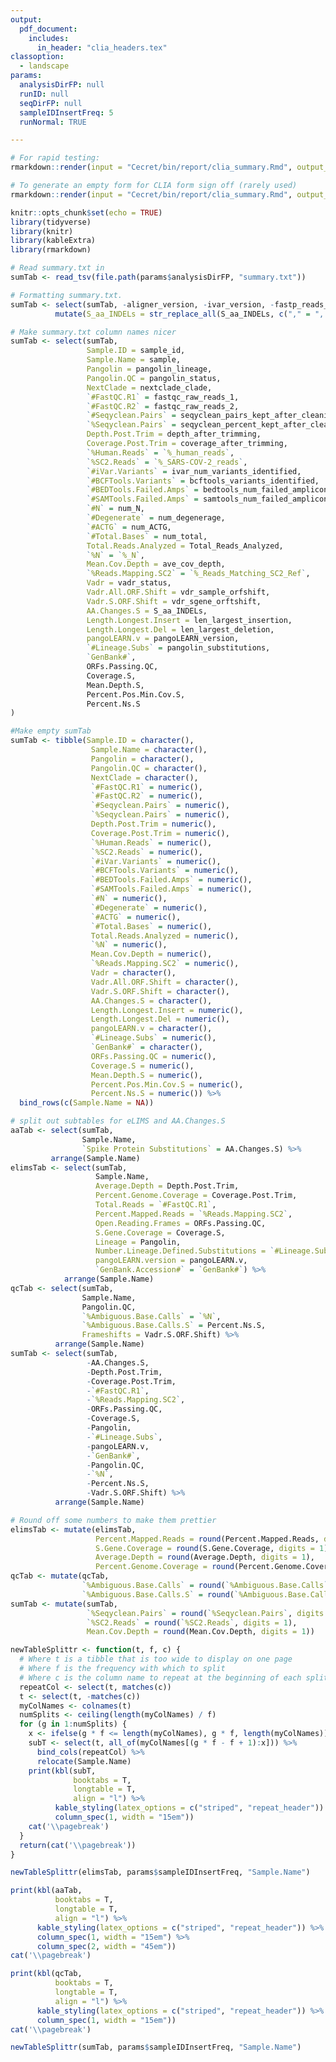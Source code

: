 ```yaml
---
output: 
  pdf_document:
    includes:
      in_header: "clia_headers.tex"
classoption:
  - landscape
params:
  analysisDirFP: null
  runID: null
  seqDirFP: null
  sampleIDInsertFreq: 5
  runNormal: TRUE

---
```


```r
# For rapid testing:
rmarkdown::render(input = "Cecret/bin/report/clia_summary.Rmd", output_file = "clia_summary.pdf", output_format = "pdf_document", params = list(analysisDirFP = "../../../../testing", runID = "M3235-21-015", seqDirFP = "../../../../testing"))

# To generate an empty form for CLIA form sign off (rarely used)
rmarkdown::render(input = "Cecret/bin/report/clia_summary.Rmd", output_file = "clia_summary.pdf", output_format = "pdf_document", params = list(analysisDirFP = "../../../../testing", runID = "M3235-21-015", seqDirFP = "../../../../testing", runNormal = FALSE))
```

```r
knitr::opts_chunk$set(echo = TRUE)
library(tidyverse)
library(knitr)
library(kableExtra)
library(rmarkdown)
```

```r
# Read summary.txt in
sumTab <- read_tsv(file.path(params$analysisDirFP, "summary.txt"))
```

```r
# Formatting summary.txt.
sumTab <- select(sumTab, -aligner_version, -ivar_version, -fastp_reads_passed) %>%
          mutate(S_aa_INDELs = str_replace_all(S_aa_INDELs, c("," = ", ")))

# Make summary.txt column names nicer
sumTab <- select(sumTab,
                 Sample.ID = sample_id, 
                 Sample.Name = sample, 
                 Pangolin = pangolin_lineage, 
                 Pangolin.QC = pangolin_status, 
                 NextClade = nextclade_clade, 
                 `#FastQC.R1` = fastqc_raw_reads_1, 
                 `#FastQC.R2` = fastqc_raw_reads_2, 
                 `#Seqyclean.Pairs` = seqyclean_pairs_kept_after_cleaning, 
                 `%Seqyclean.Pairs` = seqyclean_percent_kept_after_cleaning, 
                 Depth.Post.Trim = depth_after_trimming, 
                 Coverage.Post.Trim = coverage_after_trimming, 
                 `%Human.Reads` = `%_human_reads`, 
                 `%SC2.Reads` = `%_SARS-COV-2_reads`, 
                 `#iVar.Variants` = ivar_num_variants_identified, 
                 `#BCFTools.Variants` = bcftools_variants_identified, 
                 `#BEDTools.Failed.Amps` = bedtools_num_failed_amplicons, 
                 `#SAMTools.Failed.Amps` = samtools_num_failed_amplicons, 
                 `#N` = num_N, 
                 `#Degenerate` = num_degenerage, 
                 `#ACTG` = num_ACTG, 
                 `#Total.Bases` = num_total, 
                 Total.Reads.Analyzed = Total_Reads_Analyzed, 
                 `%N` = `%_N`, 
                 Mean.Cov.Depth = ave_cov_depth, 
                 `%Reads.Mapping.SC2` = `%_Reads_Matching_SC2_Ref`, 
                 Vadr = vadr_status, 
                 Vadr.All.ORF.Shift = vdr_sample_orfshift,
                 Vadr.S.ORF.Shift = vdr_sgene_orftshift, 
                 AA.Changes.S = S_aa_INDELs,
                 Length.Longest.Insert = len_largest_insertion, 
                 Length.Longest.Del = len_largest_deletion,
                 pangoLEARN.v = pangoLEARN_version,
                 `#Lineage.Subs` = pangolin_substitutions,
                 `GenBank#`,
                 ORFs.Passing.QC,
                 Coverage.S,
                 Mean.Depth.S,
                 Percent.Pos.Min.Cov.S,
                 Percent.Ns.S
)
```

```r
#Make empty sumTab
sumTab <- tibble(Sample.ID = character(), 
                  Sample.Name = character(), 
                  Pangolin = character(), 
                  Pangolin.QC = character(), 
                  NextClade = character(), 
                  `#FastQC.R1` = numeric(), 
                  `#FastQC.R2` = numeric(), 
                  `#Seqyclean.Pairs` = numeric(), 
                  `%Seqyclean.Pairs` = numeric(), 
                  Depth.Post.Trim = numeric(), 
                  Coverage.Post.Trim = numeric(), 
                  `%Human.Reads` = numeric(), 
                  `%SC2.Reads` = numeric(), 
                  `#iVar.Variants` = numeric(), 
                  `#BCFTools.Variants` = numeric(), 
                  `#BEDTools.Failed.Amps` = numeric(), 
                  `#SAMTools.Failed.Amps` = numeric(), 
                  `#N` = numeric(), 
                  `#Degenerate` = numeric(), 
                  `#ACTG` = numeric(), 
                  `#Total.Bases` = numeric(), 
                  Total.Reads.Analyzed = numeric(), 
                  `%N` = numeric(), 
                  Mean.Cov.Depth = numeric(), 
                  `%Reads.Mapping.SC2` = numeric(), 
                  Vadr = character(), 
                  Vadr.All.ORF.Shift = character(),
                  Vadr.S.ORF.Shift = character(), 
                  AA.Changes.S = character(),
                  Length.Longest.Insert = numeric(), 
                  Length.Longest.Del = numeric(),
                  pangoLEARN.v = character(),
                  `#Lineage.Subs` = numeric(),
                  `GenBank#` = character(),
                  ORFs.Passing.QC = numeric(),
                  Coverage.S = numeric(),
                  Mean.Depth.S = numeric(),
                  Percent.Pos.Min.Cov.S = numeric(),
                  Percent.Ns.S = numeric()) %>%
  bind_rows(c(Sample.Name = NA))
```


```r
# split out subtables for eLIMS and AA.Changes.S 
aaTab <- select(sumTab, 
                Sample.Name, 
                `Spike Protein Substitutions` = AA.Changes.S) %>%
         arrange(Sample.Name)
elimsTab <- select(sumTab,
                   Sample.Name,
                   Average.Depth = Depth.Post.Trim,
                   Percent.Genome.Coverage = Coverage.Post.Trim,
                   Total.Reads = `#FastQC.R1`,
                   Percent.Mapped.Reads = `%Reads.Mapping.SC2`,
                   Open.Reading.Frames = ORFs.Passing.QC,
                   S.Gene.Coverage = Coverage.S,
                   Lineage = Pangolin,
                   Number.Lineage.Defined.Substitutions = `#Lineage.Subs`,
                   pangoLEARN.version = pangoLEARN.v,
                   `GenBank.Accession#` = `GenBank#`) %>%
            arrange(Sample.Name)
qcTab <- select(sumTab,
                Sample.Name,
                Pangolin.QC,
                `%Ambiguous.Base.Calls` = `%N`,
                `%Ambiguous.Base.Calls.S` = Percent.Ns.S,
                Frameshifts = Vadr.S.ORF.Shift) %>%
          arrange(Sample.Name)
sumTab <- select(sumTab,
                 -AA.Changes.S,
                 -Depth.Post.Trim,
                 -Coverage.Post.Trim,
                 -`#FastQC.R1`,
                 -`%Reads.Mapping.SC2`,
                 -ORFs.Passing.QC,
                 -Coverage.S,
                 -Pangolin,
                 -`#Lineage.Subs`,
                 -pangoLEARN.v,
                 -`GenBank#`,
                 -Pangolin.QC,
                 -`%N`,
                 -Percent.Ns.S,
                 -Vadr.S.ORF.Shift) %>%
          arrange(Sample.Name)

# Round off some numbers to make them prettier
elimsTab <- mutate(elimsTab,
                   Percent.Mapped.Reads = round(Percent.Mapped.Reads, digits = 1),
                   S.Gene.Coverage = round(S.Gene.Coverage, digits = 1),
                   Average.Depth = round(Average.Depth, digits = 1),
                   Percent.Genome.Coverage = round(Percent.Genome.Coverage, digits = 1))
qcTab <- mutate(qcTab,
                `%Ambiguous.Base.Calls` = round(`%Ambiguous.Base.Calls`, digits = 1),
                `%Ambiguous.Base.Calls.S` = round(`%Ambiguous.Base.Calls.S`, digits = 1))
sumTab <- mutate(sumTab,
                 `%Seqyclean.Pairs` = round(`%Seqyclean.Pairs`, digits = 1),
                 `%SC2.Reads` = round(`%SC2.Reads`, digits = 1),
                 Mean.Cov.Depth = round(Mean.Cov.Depth, digits = 1))

```

\begin{center}
\textbf{\huge{eLIMS Fields}}
\end{center}

```r

newTableSplittr <- function(t, f, c) {
  # Where t is a tibble that is too wide to display on one page
  # Where f is the frequency with which to split
  # Where c is the column name to repeat at the beginning of each split
  repeatCol <- select(t, matches(c))
  t <- select(t, -matches(c))
  myColNames <- colnames(t)
  numSplits <- ceiling(length(myColNames) / f)
  for (g in 1:numSplits) {
    x <- ifelse(g * f <= length(myColNames), g * f, length(myColNames))
    subT <- select(t, all_of(myColNames[(g * f - f + 1):x])) %>%
      bind_cols(repeatCol) %>%
      relocate(Sample.Name)
    print(kbl(subT,
              booktabs = T,
              longtable = T,
              align = "l") %>%
          kable_styling(latex_options = c("striped", "repeat_header")) %>%
          column_spec(1, width = "15em"))
    cat('\\pagebreak')
  }
  return(cat('\\pagebreak'))
}

newTableSplittr(elimsTab, params$sampleIDInsertFreq, "Sample.Name")

print(kbl(aaTab,
          booktabs = T,
          longtable = T,
          align = "l") %>%
      kable_styling(latex_options = c("striped", "repeat_header")) %>%
      column_spec(1, width = "15em") %>%
      column_spec(2, width = "45em"))
cat('\\pagebreak')
```

\begin{center}
\textbf{\huge{Other QC Fields}}
\end{center}

```r
print(kbl(qcTab,
          booktabs = T,
          longtable = T,
          align = "l") %>%
      kable_styling(latex_options = c("striped", "repeat_header")) %>%
      column_spec(1, width = "15em"))
cat('\\pagebreak')
```

\begin{center}
\textbf{\huge{Other Dry Lab Fields}}
\end{center}

```r
newTableSplittr(sumTab, params$sampleIDInsertFreq, "Sample.Name")
```
